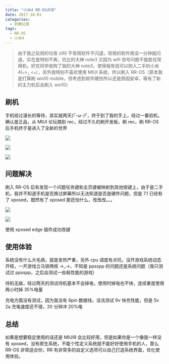 ```yaml
---
title: "小米4 RR-OS评测"
date: 2017-10-01
categories:
  - 折腾记录
tags:
  - RR-OS
  - 小米4
---
```


> 由于我之前用的垃圾 z90 不常用软件不闪退，常用的软件用没一分钟就闪退，实在是特别不爽，坑比的大神 note3 又因为 wifi 信号问题不能胜任常用机，好在同学收购了我的大神 note3，使得我有钱可以购入二手的小米 4(๑>؂<๑），另外我特别不喜欢使用 MIUI 系统，所以刷入 RR-OS（原本我是打算刷 win10 mobile，但考虑到软件硬伤所以还是原因安卓，等有了新的主力机后会刷入 win10）

## 刷机

手机经过漫长的等待，其实就两天(｢･ω･)｢，终于到了我的手上，经过一番验机，确认是正品，从 MIUI 论坛搞到 rec，经过不久的刷开发板，刷 rec，刷 RR-OS 后手机终于是进入了全新的世界

![](./rr-os-1.jpg)

![](./rr-os-2.jpg)

![](./rr-os-3.jpg)

## 问题解决

刷入 RR-OS 后有发现一个问题任务键和主页键被映射到其他按键上，由于是二手机，我并不知道手机是否换过屏幕所以无法知道是否是硬件问题，但是 7.1 已经有了 xposed，既然有了 xposed 那还怕什么，改改改。。。

![](./xposed-edge-1.jpg)

![](./xposed-edge-2.jpg)

使用 xposed edge 插件成功改键

## 使用体验

系统没有什么大毛病，就是发热严重，另外 cpu 调度有点坑，没开游戏系统动态开核，一开游戏立马锁两核 →_→，不知是 ppsspp 的问题还是系统问题（我只测试过 ppsspp，之后会测试一些耗性能的游戏）

待机无敌，经过两天的测试待机基本不会掉电，使用时掉电也不快，连续重度使用两小时掉 35%电量

充电方面没有测试，因为我没有 6pin 数据线，没法测试 9v 快充性能，但是 5v 2a 充电速度还不错，20 分钟冲 20%电

## 总结

如果是想要稳定使用的话还是 MIUI9 会比较好用，但是如果你是一个像我一样没有 xposed，没有原生系统，不能个性定义系统就不能好好使用手机的人，那么 RR-OS 非常适合你，RR 有非常多的自定义选项可以自己打造系统界面，优化使用体验。
